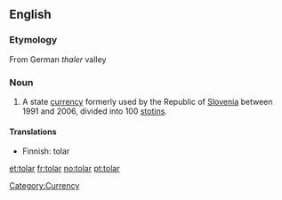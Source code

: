 ==English==
===Etymology===
From German ''thaler'' valley

===Noun===
{{en-noun}}

# A state [[currency]] formerly used by the Republic of [[Slovenia]] between 1991 and 2006, divided into 100 [[stotin]]s.

====Translations====
*Finnish: tolar

[[Category:Currency]]

[[et:tolar]]
[[fr:tolar]]
[[no:tolar]]
[[pt:tolar]]
